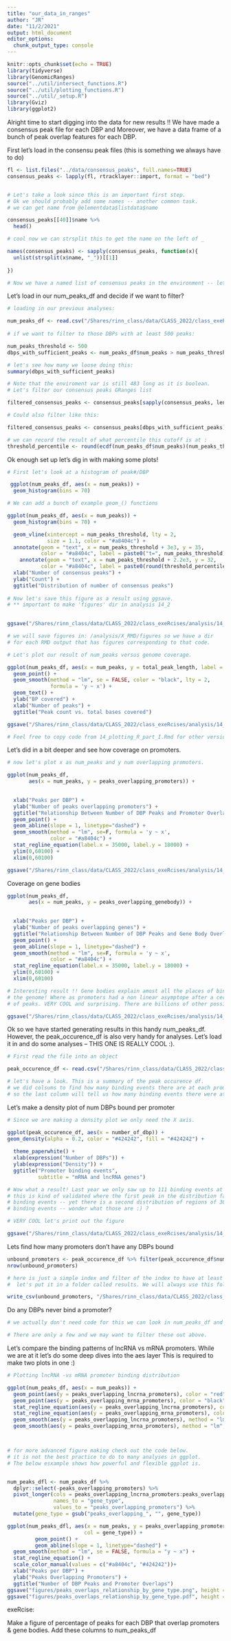```yaml
---
title: "our_data_in_ranges"
author: "JR"
date: "11/2/2021"
output: html_document
editor_options: 
  chunk_output_type: console
---
```


```r
knitr::opts_chunk$set(echo = TRUE)
library(tidyverse)
library(GenomicRanges)
source("../util/intersect_functions.R")
source("../util/plotting_functions.R")
source("../util/_setup.R")
library(Gviz)
library(ggplot2)
```


Alright time to start digging into the data for new results !!
We have made a consensus peak file for each DBP and 
Moreover, we have a data frame of a bunch of peak overlap features for each DBP.

First let's load in the consensu peak files (this is something we always have to do)
```r

fl <- list.files("../data/consensus_peaks", full.names=TRUE)
consensus_peaks <- lapply(fl, rtracklayer::import, format = "bed")


# Let's take a look since this is an important first step.
# Ok we should probably add some names -- another common task.
# we can get name from @elementdata$listdata$name

consensus_peaks[[40]]$name %>%
  head()

# cool now we can strsplit this to get the name on the left of _

names(consensus_peaks) <- sapply(consensus_peaks, function(x){
  unlist(strsplit(x$name, "_"))[[1]]
  
})

# Now we have a named list of consensus peaks in the environment -- let's take a look
```


Let's load in our num_peaks_df and decide if we want to filter?
```r

# loading in our previous analyses:

num_peaks_df <- read.csv("/Shares/rinn_class/data/CLASS_2022/class_exeRcises/analysis/13_ChIP_peak_features/num_peaks_df.csv")
  
# if we want to filter to those DBPs with at least 500 peaks:

num_peaks_threshold <- 500
dbps_with_sufficient_peaks <- num_peaks_df$num_peaks > num_peaks_threshold

# let's see how many we loose doing this:
summary(dbps_with_sufficient_peaks)

# Note that the enviroment var is still 483 long as it is boolean.
# Let's filter our consensus peaks GRanges list

filtered_consensus_peaks <- consensus_peaks[sapply(consensus_peaks, length) > num_peaks_threshold]

# Could also filter like this:

filtered_consensus_peaks <- consensus_peaks[dbps_with_sufficient_peaks]

# we can record the result of what percentile this cutoff is at :
threshold_percentile <- round(ecdf(num_peaks_df$num_peaks)(num_peaks_threshold)*100,1)

```

Ok enough set up let's dig in with making some plots!

```r

# First let's look at a histogram of peak#/DBP

 ggplot(num_peaks_df, aes(x = num_peaks)) + 
  geom_histogram(bins = 70)

# We can add a bunch of example geom_() functions

ggplot(num_peaks_df, aes(x = num_peaks)) + 
  geom_histogram(bins = 70) +

  geom_vline(xintercept = num_peaks_threshold, lty = 2,
             size = 1.1, color = "#a8404c") +
  annotate(geom = "text", x = num_peaks_threshold + 3e3, y = 35, 
           color = "#a8404c", label = paste0("t=", num_peaks_threshold)) +
    annotate(geom = "text", x = num_peaks_threshold + 2.2e3, y = 32, 
           color = "#a8404c", label = paste0(round(threshold_percentile,0), "%")) +
  xlab("Number of consensus peaks") +
  ylab("Count") +
  ggtitle("Distribution of number of consensus peaks")
  
# Now let's save this figure as a result using ggsave.
# ** important to make 'figures' dir in analysis 14_2
  

ggsave("/Shares/rinn_class/data/CLASS_2022/class_exeRcises/analysis/14_2_plotting_our_data/figures/consensus_peaks_histogram.pdf")

# we will save figures in: /analysis/X_RMD/figures so we have a dir
# for each RMD output that has figures corresponding to that code.
```




```r

# Let's plot our result of num_peaks versus genome coverage.

ggplot(num_peaks_df, aes(x = num_peaks, y = total_peak_length, label = dbp)) +
  geom_point() + 
  geom_smooth(method = "lm", se = FALSE, color = "black", lty = 2,
              formula = 'y ~ x') +
  geom_text() +
  ylab("BP covered") +
  xlab("Number of peaks") +
  ggtitle("Peak count vs. total bases covered")

ggsave("/Shares/rinn_class/data/CLASS_2022/class_exeRcises/analysis/14_2_plotting_our_data/figures/peak_num_vs_coverage.pdf")

# Feel free to copy code from 14_plotting_R_part_I.Rmd for other versions of this figure.

```


Let's did in a bit deeper and see how coverage on promoters.
```r
# now let's plot x as num_peaks and y num overlapping promoters.

ggplot(num_peaks_df,
       aes(x = num_peaks, y = peaks_overlapping_promoters)) +
  

  xlab("Peaks per DBP") +
  ylab("Number of peaks overlapping promoters") +
  ggtitle("Relationship Between Number of DBP Peaks and Promoter Overlaps")+
  geom_point() +
  geom_abline(slope = 1, linetype="dashed") +
  geom_smooth(method = "lm", se=F, formula = 'y ~ x',
              color = "#a8404c") +
  stat_regline_equation(label.x = 35000, label.y = 18000) +
  ylim(0,60100) +
  xlim(0,60100)

ggsave("/Shares/rinn_class/data/CLASS_2022/class_exeRcises/analysis/14_2_plotting_our_data/figures/3_peak_num_vs_promoter_coverage.pdf")
```


Coverage on gene bodies
```r


ggplot(num_peaks_df,
       aes(x = num_peaks, y = peaks_overlapping_genebody)) +
  

  xlab("Peaks per DBP") +
  ylab("Number of peaks overlapping genes") +
  ggtitle("Relationship Between Number of DBP Peaks and Gene Body Overlaps")+
  geom_point() +
  geom_abline(slope = 1, linetype="dashed") +
  geom_smooth(method = "lm", se=F, formula = 'y ~ x',
              color = "#a8404c") +
  stat_regline_equation(label.x = 35000, label.y = 18000) +
  ylim(0,60100) +
  xlim(0,60100)

# Interesting result !! Gene bodies explain amost all the places of binding in 
# the genome! Where as promoters had a non linear asymptope after a certain number 
# of peaks. VERY COOL and surprising. There are billions of other possible binding sites!

ggsave("/Shares/rinn_class/data/CLASS_2022/class_exeRcises/analysis/14_2_plotting_our_data/figures/4_peak_num_vs_gene_body_coverage.pdf")
```

Ok so we have started generating results in this handy num_peaks_df. 
However, the peak_occurence_df is also very handy for analyses.
Let's load it in and do some analyses -- THIS ONE IS REALLY COOL :).

```r

# First read the file into an object

peak_occurence_df <- read.csv("/Shares/rinn_class/data/CLASS_2022/class_exeRcises/analysis/13_ChIP_peak_features/peak_occurence_dataframe.csv")

# let's have a look. This is a summary of the peak occurence df.
# we did colsums to find how many binding events there are at each promoter
# so the last column will tell us how many binding events there were at a given promoter. 

```


Let's make a density plot of num DBPs bound per promoter
```r

# Since we are making a density plot we only need the X axis.

ggplot(peak_occurence_df, aes(x = number_of_dbp)) +
geom_density(alpha = 0.2, color = "#424242", fill = "#424242") +
  
  theme_paperwhite() +
  xlab(expression("Number of DBPs")) +
  ylab(expression("Density")) +
  ggtitle("Promoter binding events",
          subtitle = "mRNA and lncRNA genes") 

# Wow what a result! Last year we only saw up to 111 binding events at a promoter
# this is kind of validated where the first peak in the distribution falls at 100
# binding events -- yet there is a second distribution of regions of 300 or more 
# binding events -- wonder what those are :) ?

# VERY COOL let's print out the figure

ggsave("/Shares/rinn_class/data/CLASS_2022/class_exeRcises/analysis/14_2_plotting_our_data/figures/5_num_binding_events_per_promoter.pdf")

```


Lets find how many promoters don't have any DBPs bound

```r

unbound_promoters <- peak_occurence_df %>% filter(peak_occurence_df$number_of_dbp < 1)
nrow(unbound_promoters)

# here is just a simple index and filter of the index to have at least 1 dbp bound.
#  let's put it in a folder called results. We will always use this folder structure

write_csv(unbound_promoters, "/Shares/rinn_class/data/CLASS_2022/class_exeRcises/analysis/14_2_plotting_our_data/results/unbound_promoters.csv")
```


Do any DBPs never bind a promoter?
```r

# we actually don't need code for this we can look in num_peaks_df and sort :)

# There are only a few and we may want to filter these out above.
```

Let's compare the binding patterns of lncRNA vs mRNA promoters.
While we are at it let's do some deep dives into the aes layer
This is required to make two plots in one :)

```r

# Plotting lncRNA -vs mRNA promoter binding distribution

ggplot(num_peaks_df, aes(x = num_peaks)) +
  geom_point(aes(y = peaks_overlapping_lncrna_promoters), color = "red") +
  geom_point(aes(y = peaks_overlapping_mrna_promoters), color = "black") +
  stat_regline_equation(aes(y = peaks_overlapping_lncrna_promoters), color = "red") +
  stat_regline_equation(aes(y = peaks_overlapping_mrna_promoters), color = "black", label.y = 20000) +
  geom_smooth(aes(y = peaks_overlapping_lncrna_promoters), method = "lm", se = FALSE, formula = "y ~ x") +
  geom_smooth(aes(y = peaks_overlapping_mrna_promoters), method = "lm", se = FALSE, formula = "y ~ x")



# for more advanced figure making check out the code below.
# it is not the best practice to do to many analyses in ggplot.
# The below esxample shows how powerful and flexible ggplot is.


num_peaks_dfl <- num_peaks_df %>%
  dplyr::select(-peaks_overlapping_promoters) %>%
  pivot_longer(cols = peaks_overlapping_lncrna_promoters:peaks_overlapping_mrna_promoters,
               names_to = "gene_type",
               values_to = "peaks_overlapping_promoters") %>%
  mutate(gene_type = gsub("peaks_overlapping_", "", gene_type))

ggplot(num_peaks_dfl, aes(x = num_peaks, y = peaks_overlapping_promoters, 
                         col = gene_type)) +
         geom_point() +
         geom_abline(slope = 1, linetype="dashed") +
  geom_smooth(method = "lm", se = FALSE, formula = "y ~ x") +
  stat_regline_equation() +
  scale_color_manual(values = c("#a8404c", "#424242"))+
  xlab("Peaks per DBP") +
  ylab("Peaks Overlapping Promoters") +
  ggtitle("Number of DBP Peaks and Promoter Overlaps")
ggsave("figures/peaks_overlaps_relationship_by_gene_type.png", height = 5, width = 8)
ggsave("figures/peaks_overlaps_relationship_by_gene_type.pdf", height = 5, width = 8)
``` 


exeRcise:

Make a figure of percentage of peaks for each DBP that overlap promoters & gene bodies.
Add these columns to num_peaks_df